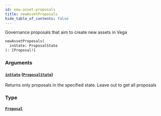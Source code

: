 ```yaml
---
id: new-asset-proposals
title: newAssetProposals
hide_table_of_contents: false
---
```



Governance proposals that aim to create new assets in Vega

```graphql
newAssetProposals(
  inState: ProposalState
): [Proposal!]
```


### Arguments

#### [`inState`](#) ([`ProposalState`](/docs/mainnet/graphql/enums/proposal-state))

Returns only proposals in the specified state. Leave out to get all proposals


### Type

#### [`Proposal`](/docs/mainnet/graphql/objects/proposal)






